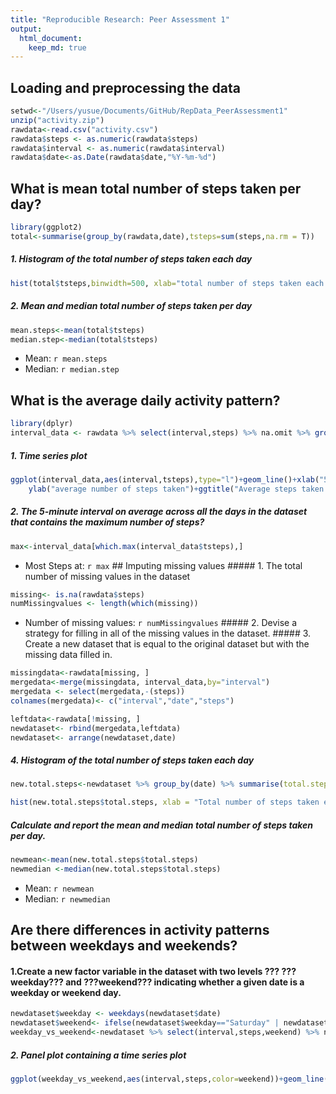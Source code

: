 ```yaml
---
title: "Reproducible Research: Peer Assessment 1"
output: 
  html_document:
    keep_md: true
---
```



## Loading and preprocessing the data
```r
setwd<-"/Users/yusue/Documents/GitHub/RepData_PeerAssessment1"
unzip("activity.zip")
rawdata<-read.csv("activity.csv")
rawdata$steps <- as.numeric(rawdata$steps)
rawdata$interval <- as.numeric(rawdata$interval)
rawdata$date<-as.Date(rawdata$date,"%Y-%m-%d")
```

## What is mean total number of steps taken per day?
```r
library(ggplot2)
total<-summarise(group_by(rawdata,date),tsteps=sum(steps,na.rm = T))
```
##### 1. Histogram of the total number of steps taken each day
```r
hist(total$tsteps,binwidth=500, xlab="total number of steps taken each day", main="Total Steps by day",breaks = 20)
```
##### 2. Mean and median total number of steps taken per day
```r
mean.steps<-mean(total$tsteps)
median.step<-median(total$tsteps)
```
* Mean: `r mean.steps` 
* Median: `r median.step`

## What is the average daily activity pattern?
```r
library(dplyr)
interval_data <- rawdata %>% select(interval,steps) %>% na.omit %>% group_by(interval) %>% summarise(tsteps=mean(steps))
```
##### 1. Time series plot
```r
ggplot(interval_data,aes(interval,tsteps),type="l")+geom_line()+xlab("5-minute interval") +
    ylab("average number of steps taken")+ggtitle("Average steps taken in every 5-minute")

```
##### 2. The 5-minute interval on average across all the days in the dataset that contains the maximum number of steps?
```r
max<-interval_data[which.max(interval_data$tsteps),]
```
* Most Steps at: `r max` 
## Imputing missing values
##### 1. The total number of missing values in the dataset 
```r
missing<- is.na(rawdata$steps)
numMissingvalues <- length(which(missing))
```
* Number of missing values: `r numMissingvalues`
##### 2. Devise a strategy for filling in all of the missing values in the dataset.
##### 3. Create a new dataset that is equal to the original dataset but with the missing data filled in.
```r
missingdata<-rawdata[missing, ]
mergedata<-merge(missingdata, interval_data,by="interval")
mergedata <- select(mergedata,-(steps))
colnames(mergedata)<- c("interval","date","steps")

leftdata<-rawdata[!missing, ]
newdataset<- rbind(mergedata,leftdata)
newdataset<- arrange(newdataset,date)
```
##### 4. Histogram of the total number of steps taken each day 
```r
new.total.steps<-newdataset %>% group_by(date) %>% summarise(total.steps=sum(steps))

hist(new.total.steps$total.steps, xlab = "Total number of steps taken each day", main="New total Steps by day",breaks = 20)
```
##### Calculate and report the mean and median total number of steps taken per day. 
```r
newmean<-mean(new.total.steps$total.steps)
newmedian <-median(new.total.steps$total.steps)
```
* Mean: `r newmean`
* Median:  `r newmedian`

## Are there differences in activity patterns between weekdays and weekends?
#### 1.Create a new factor variable in the dataset with two levels ??? ???weekday??? and ???weekend??? indicating whether a given date is a weekday or weekend day.
```r
newdataset$weekday <- weekdays(newdataset$date)
newdataset$weekend<- ifelse(newdataset$weekday=="Saturday" | newdataset$weekday=="Sunday", "Weekend", "Weekday")
weekday_vs_weekend<-newdataset %>% select(interval,steps,weekend) %>% na.omit %>% group_by(weekend, interval) %>% summarise(steps=mean(steps))
```
##### 2. Panel plot containing a time series plot
```r
ggplot(weekday_vs_weekend,aes(interval,steps,color=weekend))+geom_line()+facet_grid(weekend ~ .)+ labs(title = "Mean of Steps by Interval", x = "interval", y = "Mean of steps")
```
